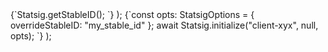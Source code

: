 

  <CodeBlock language="typescript">
    {`Statsig.getStableID(); 
`}
  </CodeBlock>
);

  <CodeBlock language="typescript">
    {`const opts: StatsigOptions = { overrideStableID: "my_stable_id" };
await Statsig.initialize("client-xyx", null, opts);
`}
  </CodeBlock>
);
